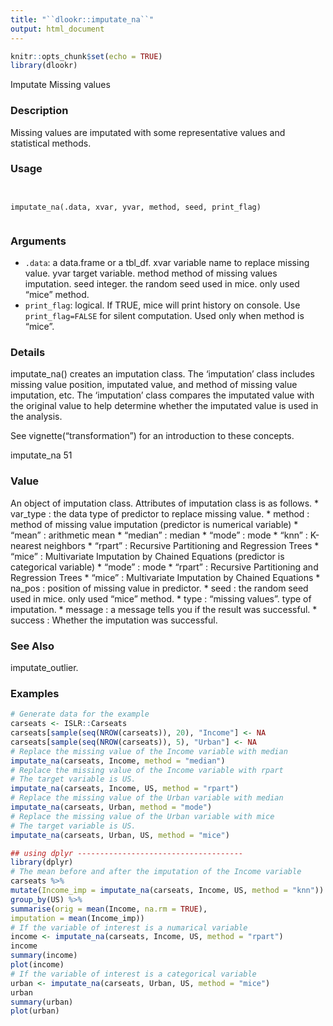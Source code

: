 ```yaml
---
title: "``dlookr::imputate_na``"
output: html_document
---
```


```r
knitr::opts_chunk$set(echo = TRUE)
library(dlookr)
```


 

Imputate Missing values

### Description 

Missing values are imputated with some representative values and statistical methods.

### Usage 
<pre><code>

imputate_na(.data, xvar, yvar, method, seed, print_flag)

</code></pre>
### Arguments
 
* ``.data``: a data.frame or a tbl_df.
xvar variable name to replace missing value.
yvar target variable.
method method of missing values imputation.
seed integer. the random seed used in mice. only used "mice" method.
* ``print_flag``:    logical. If TRUE, mice will print history on console. Use ``print_flag=FALSE`` for silent computation. 
Used only when method is "mice".

### Details 

imputate_na() creates an imputation class. The 'imputation' class includes missing value position, imputated value, and method of missing value imputation, etc. The 'imputation' class compares the imputated value with the original value to help determine whether the imputated value is used in
the analysis.

See vignette("transformation") for an introduction to these concepts.

imputate_na 51

### Value 

An object of imputation class. Attributes of imputation class is as follows.
*  var_type : the data type of predictor to replace missing value.
*  method : method of missing value imputation (predictor is numerical variable)
* "mean" : arithmetic mean
* "median" : median
* "mode" : mode
* "knn" : K-nearest neighbors
* "rpart" : Recursive Partitioning and Regression Trees
* "mice" : Multivariate Imputation by Chained Equations (predictor is categorical variable)
* "mode" : mode
* "rpart" : Recursive Partitioning and Regression Trees
* "mice" : Multivariate Imputation by Chained Equations
*  na_pos : position of missing value in predictor.
*  seed : the random seed used in mice. only used "mice" method.
*  type : "missing values". type of imputation.
*  message : a message tells you if the result was successful.
*  success : Whether the imputation was successful.

### See Also
 
imputate_outlier.

### Examples
```r

# Generate data for the example
carseats <- ISLR::Carseats
carseats[sample(seq(NROW(carseats)), 20), "Income"] <- NA
carseats[sample(seq(NROW(carseats)), 5), "Urban"] <- NA
# Replace the missing value of the Income variable with median
imputate_na(carseats, Income, method = "median")
# Replace the missing value of the Income variable with rpart
# The target variable is US.
imputate_na(carseats, Income, US, method = "rpart")
# Replace the missing value of the Urban variable with median
imputate_na(carseats, Urban, method = "mode")
# Replace the missing value of the Urban variable with mice
# The target variable is US.
imputate_na(carseats, Urban, US, method = "mice")
```

```r
## using dplyr -------------------------------------
library(dplyr)
# The mean before and after the imputation of the Income variable
carseats %>%
mutate(Income_imp = imputate_na(carseats, Income, US, method = "knn")) %>%
group_by(US) %>%
summarise(orig = mean(Income, na.rm = TRUE),
imputation = mean(Income_imp))
# If the variable of interest is a numarical variable
income <- imputate_na(carseats, Income, US, method = "rpart")
income
summary(income)
plot(income)
# If the variable of interest is a categorical variable
urban <- imputate_na(carseats, Urban, US, method = "mice")
urban
summary(urban)
plot(urban)
```

